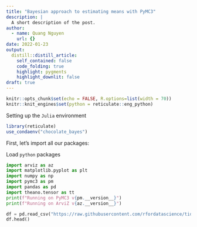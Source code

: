 ```yaml
---
title: "Bayesian approach to estimating means with PyMC3"
description: |
  A short description of the post.
author:
  - name: Quang Nguyen
    url: {}
date: 2022-01-23
output:
  distill::distill_article:
    self_contained: false
    code_folding: true
    highlight: pygments
    highlight_downlit: false
draft: true
---
```



```r
knitr::opts_chunk$set(echo = FALSE, R.options=list(width = 70))
knitr::knit_engines$set(python = reticulate::eng_python)
```


Setting up the `Julia` environment  

```r
library(reticulate) 
use_condaenv("chocolate_bayes")
```


First, let's import all our packages:  

Load `python` packages  

```python
import arviz as az
import matplotlib.pyplot as plt
import numpy as np
import pymc3 as pm
import pandas as pd
import theano.tensor as tt
print(f"Running on PyMC3 v{pm.__version__}")
print(f"Running on ArviZ v{az.__version__}")
```
```python
df = pd.read_csv("https://raw.githubusercontent.com/rfordatascience/tidytuesday/master/data/2022/2022-01-18/chocolate.csv")
df.head()
```




